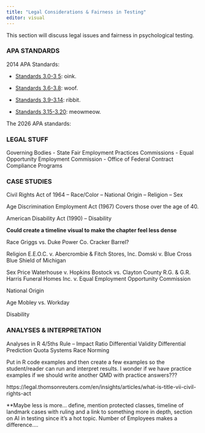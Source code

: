 ```yaml
---
title: "Legal Considerations & Fairness in Testing"
editor: visual
---
```


This section will discuss legal issues and fairness in psychological testing.


### APA STANDARDS
2014 APA Standards:

-   <a href="https://www.testingstandards.net/uploads/7/6/6/4/76643089/9780935302356.pdf#page=74">Standards 3.0-3
5</a>: oink.

-   <a href="https://www.testingstandards.net/uploads/7/6/6/4/76643089/9780935302356.pdf#page=76">Standards 3.6-3.8</a>: woof.

-   <a href="https://www.testingstandards.net/uploads/7/6/6/4/76643089/9780935302356.pdf#page=78">Standards 3.9-3.14</a>: ribbit.

-   <a href="https://www.testingstandards.net/uploads/7/6/6/4/76643089/9780935302356.pdf#page=81">Standards 3.15-3.20</a>: meowmeow.


The 2026 APA standards:

### LEGAL STUFF

Governing Bodies
-   State Fair Employment Practices Commissions
-   Equal Opportunity Employment Commission
-   Office of Federal Contract Compliance Programs


### CASE STUDIES
Civil Rights Act of 1964 -- Race/Color -- National Origin -- Religion -- Sex

Age Discrimination Employment Act (1967) Covers those over the age of 40.

American Disability Act (1990) -- Disability

**Could create a timeline visual to make the chapter feel less dense**

Race Griggs vs. Duke Power Co. Cracker Barrel?

Religion E.E.O.C. v. Abercrombie & Fitch Stores, Inc. Domski v. Blue Cross Blue Shield of Michigan

Sex Price Waterhouse v. Hopkins Bostock vs. Clayton County R.G. & G.R. Harris Funeral Homes Inc. v. Equal Employment Opportunity Commission

National Origin

Age Mobley vs. Workday

Disability

### ANALYSES & INTERPRETATION

Analyses in R 4/5ths Rule -- Impact Ratio
Differential Validity
Differential Prediction
Quota Systems Race Norming

Put in R code examples and then create a few examples so the student/reader can run and interpret results. I wonder if we have practice examples if we should write another QMD with practice answers???

https://legal.thomsonreuters.com/en/insights/articles/what-is-title-vii-civil-rights-act


\*\*Maybe less is more... define, mention protected classes, timeline of landmark cases with ruling and a link to something more in depth, section on AI in testing since it's a hot topic.
Number of Employees makes a difference....
